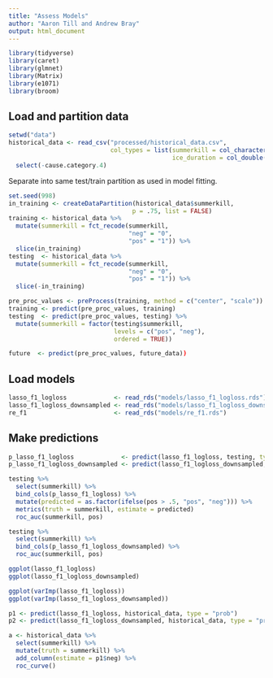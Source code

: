 ```yaml
---
title: "Assess Models"
author: "Aaron Till and Andrew Bray"
output: html_document
---
```


```r
library(tidyverse)
library(caret)
library(glmnet)
library(Matrix)
library(e1071)
library(broom)
```

## Load and partition data

```r
setwd("data")
historical_data <- read_csv("processed/historical_data.csv",
                            col_types = list(summerkill = col_character(),
                                             ice_duration = col_double())) %>%
  select(-cause.category.4)
```

Separate into same test/train partition as used in model fitting.

```r
set.seed(998)
in_training <- createDataPartition(historical_data$summerkill,
                                  p = .75, list = FALSE)
training <- historical_data %>%
  mutate(summerkill = fct_recode(summerkill,
                                 "neg" = "0",
                                 "pos" = "1")) %>%
  slice(in_training)
testing  <- historical_data %>%
  mutate(summerkill = fct_recode(summerkill,
                                 "neg" = "0",
                                 "pos" = "1")) %>%
  slice(-in_training)

pre_proc_values <- preProcess(training, method = c("center", "scale"))
training <- predict(pre_proc_values, training)
testing  <- predict(pre_proc_values, testing) %>%
  mutate(summerkill = factor(testing$summerkill, 
                             levels = c("pos", "neg"), 
                             ordered = TRUE))

future  <- predict(pre_proc_values, future_data))
```

## Load models

```r
lasso_f1_logloss             <- read_rds("models/lasso_f1_logloss.rds")
lasso_f1_logloss_downsampled <- read_rds("models/lasso_f1_logloss_downsampled.rds")
re_f1                        <- read_rds("models/re_f1.rds")
```

## Make predictions

```r
p_lasso_f1_logloss             <- predict(lasso_f1_logloss, testing, type = "prob")
p_lasso_f1_logloss_downsampled <- predict(lasso_f1_logloss_downsampled, testing, type = "prob")
```

```r
testing %>%
  select(summerkill) %>%
  bind_cols(p_lasso_f1_logloss) %>%
  mutate(predicted = as.factor(ifelse(pos > .5, "pos", "neg"))) %>%
  metrics(truth = summerkill, estimate = predicted)
  roc_auc(summerkill, pos)

testing %>%
  select(summerkill) %>%
  bind_cols(p_lasso_f1_logloss_downsampled) %>%
  roc_auc(summerkill, pos)


```



 

```r
ggplot(lasso_f1_logloss)
ggplot(lasso_f1_logloss_downsampled)

ggplot(varImp(lasso_f1_logloss))
ggplot(varImp(lasso_f1_logloss_downsampled))

p1 <- predict(lasso_f1_logloss, historical_data, type = "prob")
p2 <- predict(lasso_f1_logloss_downsampled, historical_data, type = "prob")

a <- historical_data %>%
  select(summerkill) %>%
  mutate(truth = summerkill) %>%
  add_column(estimate = p1$neg) %>%
  roc_curve()
```

